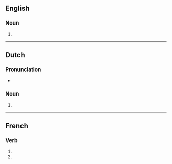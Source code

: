 {{also|Pelotons}}

==English==

===Noun===
{{head|en|noun form}}

# {{plural of|en|peloton}}

----

==Dutch==

===Pronunciation===
* {{audio|nl|Nl-pelotons.ogg|Audio}}

===Noun===
{{head|nl|noun plural form}}

# {{nl-noun form of|pl|peloton}}

----

==French==

===Verb===
{{head|fr|verb form}}

# {{inflection of|fr|peloter||1|p|pres|indc}}
# {{inflection of|fr|peloter||1|p|impr}}